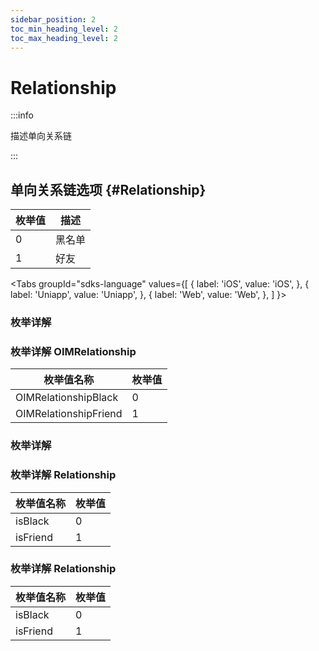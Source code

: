 ```yaml
---
sidebar_position: 2
toc_min_heading_level: 2
toc_max_heading_level: 2
---
```


# Relationship

:::info

描述单向关系链

:::

## 单向关系链选项 {#Relationship}

| 枚举值 | 描述   |
| ------ | ------ |
| 0      | 黑名单 |
| 1      | 好友   |

<Tabs
groupId="sdks-language"
values={[
{ label: 'iOS', value: 'iOS', },
{ label: 'Uniapp', value: 'Uniapp', },
{ label: 'Web', value: 'Web', },
]
}>

<TabItem value="Flutter">

### 枚举详解

</TabItem>

<TabItem value="iOS">

### 枚举详解 OIMRelationship

| 枚举值名称            | 枚举值 |
| --------------------- | ------ |
| OIMRelationshipBlack  | 0      |
| OIMRelationshipFriend | 1      |

</TabItem>

<TabItem value="Android">

### 枚举详解

</TabItem>

<TabItem value="Web">

### 枚举详解 Relationship

| 枚举值名称 | 枚举值 |
| ---------- | ------ |
| isBlack    | 0      |
| isFriend   | 1      |

</TabItem>

<TabItem value="Uniapp">

### 枚举详解 Relationship

| 枚举值名称 | 枚举值 |
| ---------- | ------ |
| isBlack    | 0      |
| isFriend   | 1      |

</TabItem>

</Tabs>
